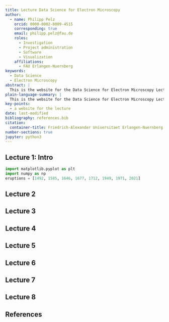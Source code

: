 ```yaml
---
title: Lecture Data Science for Electron Microscopy
author:
  - name: Philipp Pelz
    orcid: 0000-0002-8009-4515
    corresponding: true
    email: philipp.pelz@fau.de
    roles:
      - Investigation
      - Project administration
      - Software
      - Visualization
    affiliations:
      - FAU Erlangen-Nuernberg
keywords:
  - Data Science
  - Electron Microscopy
abstract: |
  This is the website for the Data Science for Electron Microscopy Lecture
plain-language-summary: |
  This is the website for the Data Science for Electron Microscopy Lecture
key-points:
  - a website for the lecture
date: last-modified
bibliography: references.bib
citation:
  container-title: Friedrich-Alexander Universitaet Erlangen-Nuernberg
number-sections: true
jupyter: python3
---
```


## Lecture 1: Intro

```python
import matplotlib.pyplot as plt
import numpy as np
eruptions = [1492, 1585, 1646, 1677, 1712, 1949, 1971, 2021]
```


## Lecture 2 {#sec-lecture2}

## Lecture 3 {#sec-lecture3}

## Lecture 4 {#sec-lecture4}

## Lecture 5 {#sec-lecture5}

## Lecture 6 {#sec-lecture6}

## Lecture 7 {#sec-lecture7}

## Lecture 8 {#sec-lecture8}

## References {.unnumbered}

::: {#refs}
:::